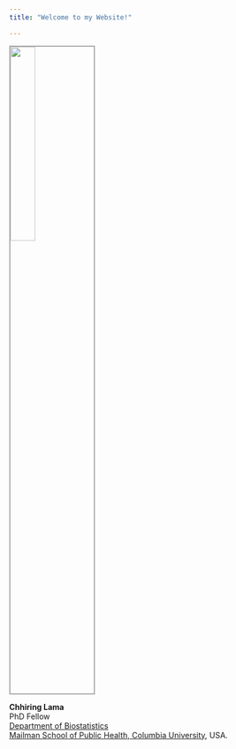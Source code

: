 ```yaml
---
title: "Welcome to my Website!"

---
```


<img src="images/images.png" style="width:30%; border:2px solid; color:darkgrey">

<div class="home">
**Chhiring Lama**<br>
PhD Fellow<br>
[Department of Biostatistics](https://www.publichealth.columbia.edu/academics/departments/biostatistics)<br>
[Mailman School of Public Health, Columbia University](https://www.publichealth.columbia.edu/), USA.
</div>
